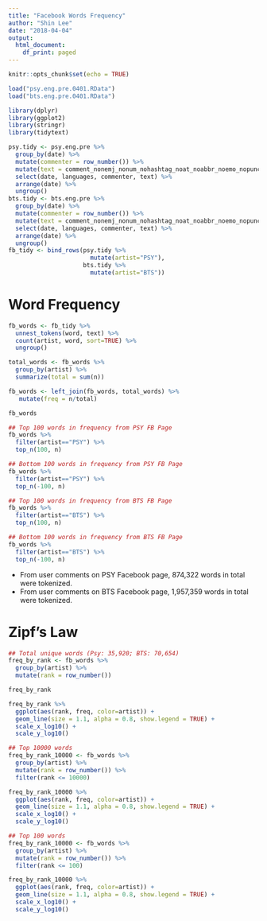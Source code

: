 ```yaml
---
title: "Facebook Words Frequency"
author: "Shin Lee"
date: "2018-04-04"
output:
  html_document:
    df_print: paged
---
```


```r
knitr::opts_chunk$set(echo = TRUE)
```

```r
load("psy.eng.pre.0401.RData")
load("bts.eng.pre.0401.RData")
```

```r
library(dplyr)
library(ggplot2)
library(stringr)
library(tidytext)
```

```r
psy.tidy <- psy.eng.pre %>% 
  group_by(date) %>% 
  mutate(commenter = row_number()) %>% 
  mutate(text = comment_nonemj_nonum_nohashtag_noat_noabbr_noemo_nopunct_nonumany) %>% 
  select(date, languages, commenter, text) %>%
  arrange(date) %>% 
  ungroup()
bts.tidy <- bts.eng.pre %>% 
  group_by(date) %>% 
  mutate(commenter = row_number()) %>% 
  mutate(text = comment_nonemj_nonum_nohashtag_noat_noabbr_noemo_nopunct_nonumany) %>% 
  select(date, languages, commenter, text) %>%
  arrange(date) %>% 
  ungroup()
fb_tidy <- bind_rows(psy.tidy %>% 
                       mutate(artist="PSY"),
                     bts.tidy %>% 
                       mutate(artist="BTS"))
```

# Word Frequency
```r
fb_words <- fb_tidy %>% 
  unnest_tokens(word, text) %>% 
  count(artist, word, sort=TRUE) %>% 
  ungroup()

total_words <- fb_words %>% 
  group_by(artist) %>% 
  summarize(total = sum(n))

fb_words <- left_join(fb_words, total_words) %>% 
   mutate(freq = n/total)

fb_words

## Top 100 words in frequency from PSY FB Page
fb_words %>% 
  filter(artist=="PSY") %>% 
  top_n(100, n)

## Bottom 100 words in frequency from PSY FB Page
fb_words %>% 
  filter(artist=="PSY") %>% 
  top_n(-100, n)

## Top 100 words in frequency from BTS FB Page
fb_words %>% 
  filter(artist=="BTS") %>% 
  top_n(100, n)

## Bottom 100 words in frequency from BTS FB Page
fb_words %>% 
  filter(artist=="BTS") %>% 
  top_n(-100, n)
```

  * From user comments on PSY Facebook page, 874,322 words in total were tokenized. 
  * From user comments on BTS Facebook page, 1,957,359 words in total were tokenized.

# Zipf's Law
```r
## Total unique words (Psy: 35,920; BTS: 70,654)
freq_by_rank <- fb_words %>% 
  group_by(artist) %>% 
  mutate(rank = row_number())

freq_by_rank

freq_by_rank %>% 
  ggplot(aes(rank, freq, color=artist)) +
  geom_line(size = 1.1, alpha = 0.8, show.legend = TRUE) +
  scale_x_log10() +
  scale_y_log10()

## Top 10000 words
freq_by_rank_10000 <- fb_words %>% 
  group_by(artist) %>% 
  mutate(rank = row_number()) %>% 
  filter(rank <= 10000)

freq_by_rank_10000 %>% 
  ggplot(aes(rank, freq, color=artist)) +
  geom_line(size = 1.1, alpha = 0.8, show.legend = TRUE) +
  scale_x_log10() +
  scale_y_log10()

## Top 100 words
freq_by_rank_10000 <- fb_words %>% 
  group_by(artist) %>% 
  mutate(rank = row_number()) %>% 
  filter(rank <= 100)

freq_by_rank_10000 %>% 
  ggplot(aes(rank, freq, color=artist)) +
  geom_line(size = 1.1, alpha = 0.8, show.legend = TRUE) +
  scale_x_log10() +
  scale_y_log10()

```

